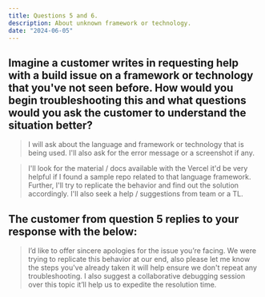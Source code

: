 ```yaml
---
title: Questions 5 and 6.
description: About unknown framework or technology.
date: "2024-06-05"
---
```


## Imagine a customer writes in requesting help with a build issue on a framework or technology that you've not seen before. How would you begin troubleshooting this and what questions would you ask the customer to understand the situation better?

>  I will ask about the language and framework or technology that is being used. I'll also ask for the error message or a screenshot if any.

>  I'll look for the material / docs available with the Vercel it'd be very helpful if I found a sample repo related to that language framework. Further, I'll try to replicate the behavior and find out the solution accordingly. I'll also seek a help / suggestions from team or a TL.

## The customer from question 5 replies to your response with the below:

>  I’d like to offer sincere apologies for the issue you’re facing. We were trying to replicate this behavior at our end, also please let me know the steps you've already taken it will help ensure we don't repeat any troubleshooting. I also suggest a collaborative debugging session over this topic it’ll help us to expedite the resolution time.
